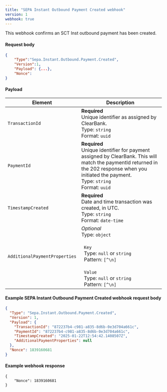 ```yaml
---
title: "SEPA Instant Outbound Payment Created webhook"
version: 1
webhook: true
---
```


This webhook confirms an SCT Inst outbound payment has been created.

#### Request body

```json
{
    "Type":"Sepa.Instant.Outbound.Payment.Created",
    "Version":1,
    "Payload": {...},
    "Nonce":
}
```

#### Payload
| Element                 | Description     |
|-------------------------|-----------------|
| `TransactionId` |**Required**<br />Unique identifier as assigned by ClearBank.<br/>Type: `string`<br/>Format: `uuid` |
| `PaymentId` |**Required**<br />Unique identifier for payment assigned by ClearBank. This will match the paymentId returned in the 202 response when you initiated the payment.<br/>Type: `string` <br/>Format: `uuid`|
| `TimestampCreated`   | **Required**<br />Date and time transaction was created, in UTC.<br /> Type: `string`<br/>Format: `date-time`|
| `AdditionalPaymentProperties`   | *Optional*<br />Type: `object`<br/><br/>&nbsp;&nbsp;`Key`<br/>&nbsp;&nbsp;Type: `null` or `string`<br/>&nbsp;&nbsp;Pattern: `[^\n]`<br/><br/>&nbsp;&nbsp;`Value`<br/>&nbsp;&nbsp;Type: `null` or `string`<br/>&nbsp;&nbsp;Pattern: `[^\n]`|

#### Example SEPA Instant Outbound Payment Created webhook request body

```json
{
  "Type": "Sepa.Instant.Outbound.Payment.Created",
  "Version": 1,
  "Payload": {
    "TransactionId": "872237b4-c981-a835-8d6b-0e3d704a661c",
    "PaymentId": "872237b4-c981-a835-8d6b-0e3d704a661c",
    "TimestampCreated": "2025-01-22T12:54:42.1408507Z",
    "AdditionalPaymentProperties": null
  },
  "Nonce": 1839160681
}
```

#### Example webhook response
```
{
    "Nonce": 1839160681
}
```